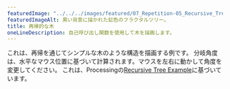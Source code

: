 ---
featuredImage: "../../../images/featured/07_Repetition-05_Recursive_Tree-thumbnail.png"
featuredImageAlt: 黒い背景に描かれた虹色のフラクタルツリー。
title: 再帰的な木
oneLineDescription: 自己呼び出し関数を使用して木を描画します。
---

これは、再帰を通じてシンプルな木のような構造を描画する例です。
分岐角度は、水平なマウス位置に基づいて計算されます。マウスを左右に動かして角度を変更してください。
これは、Processingの<a href="https://processing.org/examples/tree.html">Recursive Tree Example</a>に基づいています。